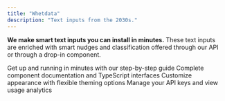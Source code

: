 ```yaml
---
title: "Whetdata"
description: "Text inputs from the 2030s."
---
```



**We make smart text inputs you can install in minutes.** These text inputs are enriched with smart nudges and classification offered through our API or through a drop-in component.

<CardGroup cols={2}>
  <Card title="Quick Start" icon="rocket" href="/quick-start">
    Get up and running in minutes with our step-by-step guide
  </Card>
  <Card title="API Reference" icon="code" href="/api-reference">
    Complete component documentation and TypeScript interfaces
  </Card>
  <Card title="Theming Guide" icon="palette" href="/theming">
    Customize appearance with flexible theming options
  </Card>
  <Card
    title="Dashboard"
    icon="chart-line"
    href="https://whetdata.com/dashboard"
  >
    Manage your API keys and view usage analytics
  </Card>
</CardGroup>
